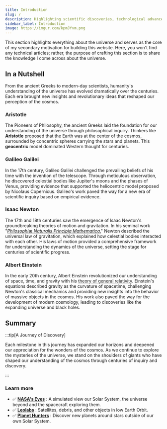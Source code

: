 ```yaml
---
title: Introduction
slug: /
description: Highlighting scientific discoveries, technological advancements, and influential figures in physics, astronomy, and space exploration.
sidebar_label: Introduction
image: https://imgur.com/kpmJYvm.png
---
```





<!-- > _Galactic Gazette_ 🚀 -->

<!-- :::warning[IMPORTANT]

**KEEPING AN OPEN MIND** is **very important** before delving in. My intention is not to disrupt any religious or belief systems, but rather to foster a space where curiosity and understanding can thrive. Every living creatures of any civilization across the universe is Welcome.

::: -->

<!-- ## Overview -->

This section highlights everything about the universe and serves as the core of my secondary motivation for building this website. Here, you won't find any technical articles; rather, the purpose of crafting this section is to share the knowledge I come across about the universe.


## In a Nutshell


<!-- From the speculative philosophy of the ancient Greeks to the precise mathematical formulations of modern physics, our understanding of the universe has undergone a remarkable evolution.  -->

From the ancient Greeks to modern-day scientists, humanity's understanding of the universe has evolved dramatically over the centuries. Each era brought new insights and revolutionary ideas that reshaped our perception of the cosmos.

### Aristotle

The Pioneers of Philosophy, the ancient Greeks laid the foundation for our understanding of the universe through philosophical inquiry. Thinkers like **Aristotle** proposed that the Earth was at the center of the cosmos, surrounded by concentric spheres carrying the stars and planets. This **geocentric** model dominated Western thought for centuries.

### Galileo Galilei

In the 17th century, Galileo Galilei challenged the prevailing beliefs of his time with the invention of the telescope. Through meticulous observation, he discovered celestial bodies like Jupiter's moons and the phases of Venus, providing evidence that supported the heliocentric model proposed by Nicolaus Copernicus. Galileo's work paved the way for a new era of scientific inquiry based on empirical evidence.

### Isaac Newton

The 17th and 18th centuries saw the emergence of Isaac Newton's groundbreaking theories of motion and gravitation. In his seminal work "_[Philosophiæ Naturalis Principia Mathematica](../cosmos/legacy/exploring-principia.mdx)_," Newton described the universal law of gravitation, which explained how celestial bodies interacted with each other. His laws of motion provided a comprehensive framework for understanding the dynamics of the universe, setting the stage for centuries of scientific progress.

### Albert Einstein

In the early 20th century, Albert Einstein revolutionized our understanding of space, time, and gravity with his [theory of general relativity](../cosmos/legacy/special-general-relativity.mdx). Einstein's equations described gravity as the curvature of spacetime, challenging Newton's classical mechanics and providing new insights into the behavior of massive objects in the cosmos. His work also paved the way for the development of modern cosmology, leading to discoveries like the expanding universe and black holes.
<!-- ## Conclusion: 

 -->


## Summary

:::tip[A Journey of Discovery]

Each milestone in this journey has expanded our horizons and deepened our appreciation for the wonders of the cosmos. As we continue to explore the mysteries of the universe, we stand on the shoulders of giants who have shaped our understanding of the cosmos through centuries of inquiry and discovery.

:::



### Learn more

- ✅ **[NASA's Eyes](https://eyes.nasa.gov/apps/solar-system/#/home)** : A simulated view our Solar System, the universe beyond and the spacecraft exploring them.
- ✅ **[Leolabs](https://platform.leolabs.space/visualizations/leo)** : Satellites, debris, and other objects in low Earth Orbit.
- ✅ **[Planet Hunters](https://planethunters.org)** : Discover new planets around stars outside of our own Solar System.



<!-- > _"In the beginning God said, the four dimensional divergence of an anti-symmetric 2nd rank tensor equals zero, and there was light."_ -->
